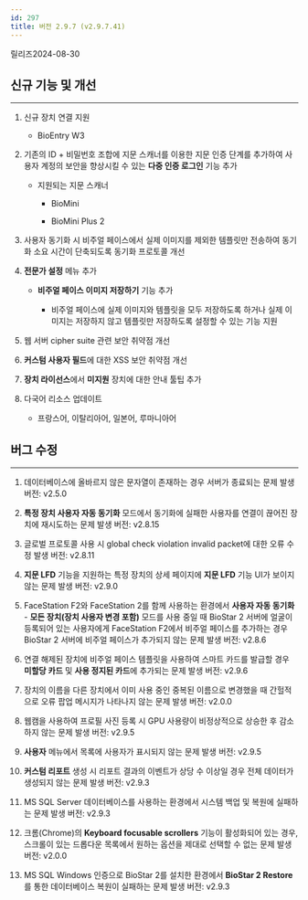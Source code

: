```yaml
---
id: 297
title: 버전 2.9.7 (v2.9.7.41)
---
```


릴리즈<Separator/>2024-08-30

## 신규 기능 및 개선

---

1. 신규 장치 연결 지원

    * BioEntry W3

1. 기존의 ID + 비밀번호 조합에 지문 스캐너를 이용한 지문 인증 단계를 추가하여 사용자 계정의 보안을 향상시킬 수 있는 **다중 인증 로그인** 기능 추가

    * 지원되는 지문 스캐너

      * BioMini

      * BioMini Plus 2

1. 사용자 동기화 시 비주얼 페이스에서 실제 이미지를 제외한 템플릿만 전송하여 동기화 소요 시간이 단축되도록 동기화 프로토콜 개선

1. **전문가 설정** 메뉴 추가

    * **비주얼 페이스 이미지 저장하기** 기능 추가

      * 비주얼 페이스에 실제 이미지와 템플릿을 모두 저장하도록 하거나 실제 이미지는 저장하지 않고 템플릿만 저장하도록 설정할 수 있는 기능 지원

1. 웹 서버 cipher suite 관련 보안 취약점 개선

1. **커스텀 사용자 필드**에 대한 XSS 보안 취약점 개선

1. **장치 라이선스**에서 **미지원** 장치에 대한 안내 툴팁 추가

1. 다국어 리소스 업데이트

    * 프랑스어, 이탈리아어, 일본어, 루마니아어

## 버그 수정

---

<BugLists>

1. 데이터베이스에 올바르지 않은 문자열이 존재하는 경우 서버가 종료되는 문제 <Badge>발생 버전: v2.5.0</Badge>

1. **특정 장치 사용자 자동 동기화** 모드에서 동기화에 실패한 사용자를 연결이 끊어진 장치에 재시도하는 문제 <Badge>발생 버전: v2.8.15</Badge>

1. 글로벌 프로토콜 사용 시 global check violation invalid packet에 대한 오류 수정 <Badge>발생 버전: v2.8.11</Badge>

1. **지문 LFD** 기능을 지원하는 특정 장치의 상세 페이지에 **지문 LFD** 기능 UI가 보이지않는 문제 <Badge>발생 버전: v2.9.0</Badge>

1. FaceStation F2와 FaceStation 2를 함께 사용하는 환경에서 **사용자 자동 동기화** - **모든 장치(장치 사용자 변경 포함)** 모드를 사용 중일 때 BioStar 2 서버에 얼굴이 등록되어 있는 사용자에게 FaceStation F2에서 비주얼 페이스를 추가하는 경우 BioStar 2 서버에 비주얼 페이스가 추가되지 않는 문제 <Badge>발생 버전: v2.8.6</Badge>

1. 연결 해제된 장치에 비주얼 페이스 템플릿을 사용하여 스마트 카드를 발급할 경우 **미할당 카드** 및 **사용 정지된 카드**에 추가되는 문제 <Badge>발생 버전: v2.9.6</Badge>

1. 장치의 이름을 다른 장치에서 이미 사용 중인 중복된 이름으로 변경했을 때 간헐적으로 오류 팝업 메시지가 나타나지 않는 문제 <Badge>발생 버전: v2.0.0</Badge>

1. 웹캠을 사용하여 프로필 사진 등록 시 GPU 사용량이 비정상적으로 상승한 후 감소하지 않는 문제 <Badge>발생 버전: v2.9.5</Badge>

1. **사용자** 메뉴에서 목록에 사용자가 표시되지 않는 문제 <Badge>발생 버전: v2.9.5</Badge>

1. **커스텀 리포트** 생성 시 리포트 결과의 이벤트가 상당 수 이상일 경우 전체 데이터가 생성되지 않는 문제 <Badge>발생 버전: v2.9.3</Badge>

1. MS SQL Server 데이터베이스를 사용하는 환경에서 시스템 백업 및 복원에 실패하는 문제 <Badge>발생 버전: v2.9.3</Badge>

1. 크롬(Chrome)의 **Keyboard focusable scrollers** 기능이 활성화되어 있는 경우, 스크롤이 있는 드롭다운 목록에서 원하는 옵션을 제대로 선택할 수 없는 문제 <Badge>발생 버전: v2.0.0</Badge>

1. MS SQL Windows 인증으로 BioStar 2를 설치한 환경에서 **BioStar 2 Restore**를 통한 데이터베이스 복원이 실패하는 문제 <Badge>발생 버전: v2.9.3</Badge>

</BugLists>